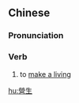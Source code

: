 {{also|营生}}
==Chinese==
{{zh-forms|s=营生}}

===Pronunciation===
{{zh-pron
|m=yíngshēng
|cat=v
}}

===Verb===
{{zh-verb}}

# to [[make a living]]

[[hu:營生]]